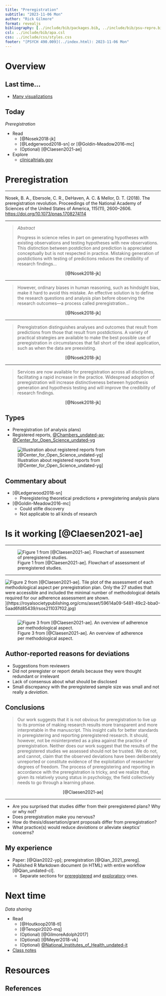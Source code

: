 ```yaml
---
title: "Preregistration"
subtitle: "2023-11-06 Mon"
author: "Rick Gilmore"
format: revealjs
bibliography: [../include/bib/packages.bib, ../include/bib/psu-repro.bib]
csl: ../include/bib/apa.csl
css: ../include/css/styles.css
footer: "[PSYCH 490.009](../index.html): 2023-11-06 Mon"
---
```


# Overview

## Last time...

- [Many visualizations](../surveys/many-viz.html)

## Today

*Preregistration*

- Read
    - [@Nosek2018-jk]
    - [@Ledgerwood2018-sn] or [@Goldin-Meadow2016-mc]
    - (Optional) [@Claesen2021-ae]
- Explore
    - [clinicaltrials.gov](https://clinicaltrials.gov/)

# Preregistration

---

Nosek, B. A., Ebersole, C. R., DeHaven, A. C. & Mellor, D. T. (2018). The preregistration revolution. Proceedings of the National Academy of Sciences of the United States of America, 115(11), 2600–2606. <https://doi.org/10.1073/pnas.1708274114>

---

>*Abstract*
>
>Progress in science relies in part on generating hypotheses with existing observations and testing hypotheses with new observations. This distinction between postdiction and prediction is appreciated conceptually but is not respected in practice. Mistaking generation of postdictions with testing of predictions reduces the credibility of research findings... 

<p style="text-align:center;">
[@Nosek2018-jk]
</p>

---

>
However, ordinary biases in human reasoning, such as hindsight bias, make it hard to avoid this mistake. An effective solution is to define the research questions and analysis plan before observing the research outcomes—a process called preregistration...

<p style="text-align:center;">
[@Nosek2018-jk]
</p>

---

>Preregistration distinguishes analyses and outcomes that result from predictions from those that result from postdictions. A variety of practical strategies are available to make the best possible use of preregistration in circumstances that fall short of the ideal application, such as when the data are preexisting.

<p style="text-align:center;">
[@Nosek2018-jk]
</p>

---

>Services are now available for preregistration across all disciplines, facilitating a rapid increase in the practice. Widespread adoption of preregistration will increase distinctiveness between hypothesis generation and hypothesis testing and will improve the credibility of research findings.

<p style="text-align:center;">
[@Nosek2018-jk]
</p>

## Types

- Preregistration (of analysis plans)
- Registered reports, [@Chambers_undated-ax](https://royalsociety.org/blog/2016/11/registered-reports-what-are-they-and-why-are-they-important/); [@Center_for_Open_Science_undated-yg](https://www.cos.io/initiatives/registered-reports)

![Illustration about registered reports from [@Center_for_Open_Science_undated-yg]](https://cdn.cos.io/media/images/registered_reports.width-800.png)

## Commentary about

- [@Ledgerwood2018-sn]
    - Preregistering theoretical predictions $\neq$ preregistering analysis plans
- [@Goldin-Meadow2016-mc]
    - Could stifle discovery
    - Not applicable to all kinds of research

# Is it working [@Claesen2021-ae]

---

![Figure 1 from [@Claesen2021-ae]. Flowchart of assessment of preregistered studies.](https://royalsocietypublishing.org/cms/asset/1157ecd0-f1e7-4dbe-a0d2-986d65d0e44a/rsos211037f01.jpg)

---

![Figure 2 from [@Claesen2021-ae]. Tile plot of the assessment of each methodological aspect per preregistration plan. Only the 27 studies that were accessible and included the minimal number of methodological details required for our adherence assessment are shown.](https://royalsocietypublishing.org/cms/asset/24ad7980-7d06-4335-9a07-d62bbb8d907e/rsos211037f03.jpg)](https://royalsocietypublishing.org/cms/asset/59614a09-5481-49c2-bba0-5aad6fd85439/rsos211037f02.jpg)

---

![Figure 3 from [@Claesen2021-ae]. An overview of adherence per methodological aspect.](https://royalsocietypublishing.org/cms/asset/24ad7980-7d06-4335-9a07-d62bbb8d907e/rsos211037f03.jpg)

## Author-reported reasons for deviations

- Suggestions from reviewers 
- Did not preregister or report details because they were thought redundant or irrelevant
- Lack of consensus about what should be disclosed
- Small discrepancy with the preregistered sample size was small and not really a *deviation*.

## Conclusions {.scrollable}

>Our work suggests that it is not obvious for preregistration to live up to its promise of making research results more transparent and more interpretable in the manuscript. This insight calls for better standards in preregistering and reporting preregistered research. It should, however, not be misinterpreted as a plea against the practice of preregistration. Neither does our work suggest that the results of the preregistered studies we assessed should not be trusted. We do not, and cannot, claim that the observed deviations have been deliberately unreported or constitute evidence of the exploitation of researcher degrees of freedom. The process of preregistering and reporting in accordance with the preregistration is tricky, and we realize that, given its relatively young status in psychology, the field collectively needs to go through a learning phase.

<p style="text-align:center;">
[@Claesen2021-ae]
</p>

---

::: {.callout-note title="Your thoughts?"}

- Are you surprised that studies differ from their preregistered plans? Why or why not?
- Does preregistration make you nervous?
- How do thesis/dissertation/grant proposals differ from preregistration?
- What practice(s) would reduce *deviations* or alleviate skeptics' concerns?

:::

## My experience

- Paper: [@Qian2022-yp]; preregistration [@Qian_2021_prereg].
- Published R Markdown document (in HTML) with entire workflow [@Qian_undated-cl].
    - Separate sections for [preregistered](https://gilmore-lab.github.io/sex-differences-project/analysis/qian-berenbaum-gilmore.html#Preregistered_analyses) and [exploratory](https://gilmore-lab.github.io/sex-differences-project/analysis/qian-berenbaum-gilmore.html#Non-pregistered_analyses) ones.

# Next time

*Data sharing*

- Read
    - [@Houtkoop2018-tl]
    - [@Tenopir2020-mq]
    - (Optional) [@GilmoreAdolph2017]
    - (Optional) [@Meyer2018-vk]
    - (Optional) [@National_Institutes_of_Health_undated-it](https://grants.nih.gov/grants/guide/notice-files/NOT-OD-21-013.html)
- [Class notes](wk12-2023-11-08.qmd)

# Resources

## References